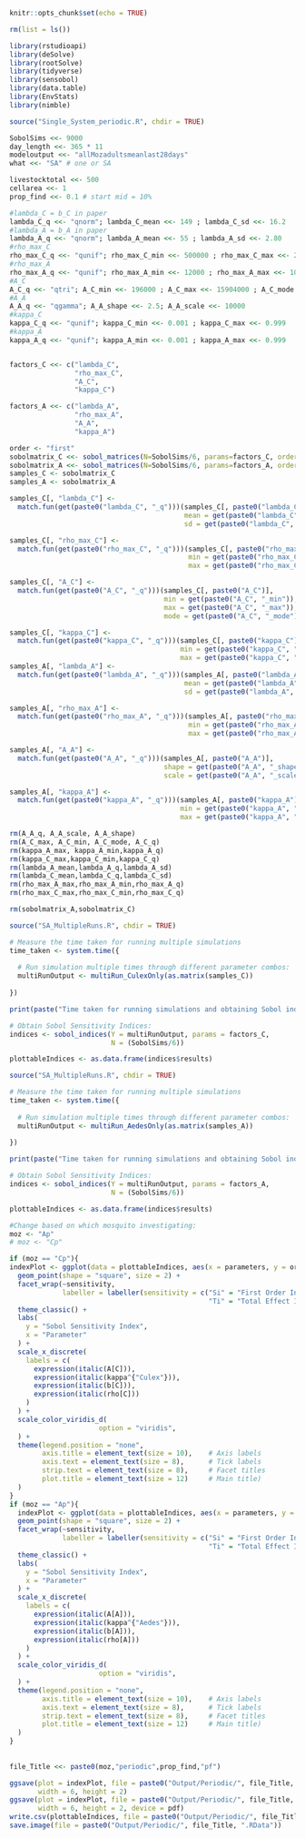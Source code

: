 
```r
knitr::opts_chunk$set(echo = TRUE)
```


```r
rm(list = ls())

library(rstudioapi)
library(deSolve)
library(rootSolve)
library(tidyverse)
library(sensobol)
library(data.table)
library(EnvStats)
library(nimble)

source("Single_System_periodic.R", chdir = TRUE)
```

```r
SobolSims <<- 9000
day_length <<- 365 * 11
modeloutput <<- "allMozadultsmeanlast28days"
what <<- "SA" # one or SA

livestocktotal <<- 500 
cellarea <<- 1 
prop_find <<- 0.1 # start mid = 10%

```

```r
#lambda_C = b_C in paper
lambda_C_q <<- "qnorm"; lambda_C_mean <<- 149 ; lambda_C_sd <<- 16.2
#lambda_A = b_A in paper
lambda_A_q <<- "qnorm"; lambda_A_mean <<- 55 ; lambda_A_sd <<- 2.80
#rho_max_C
rho_max_C_q <<- "qunif"; rho_max_C_min <<- 500000 ; rho_max_C_max <<- 20000000
#rho_max_A
rho_max_A_q <<- "qunif"; rho_max_A_min <<- 12000 ; rho_max_A_max <<- 1000000
#A_C
A_C_q <<- "qtri"; A_C_min <<- 196000 ; A_C_max <<- 15904000 ; A_C_mode <<- 9621000 
#A_A
A_A_q <<- "qgamma"; A_A_shape <<- 2.5; A_A_scale <<- 10000
#kappa_C 
kappa_C_q <<- "qunif"; kappa_C_min <<- 0.001 ; kappa_C_max <<- 0.999
#kappa_A
kappa_A_q <<- "qunif"; kappa_A_min <<- 0.001 ; kappa_A_max <<- 0.999


factors_C <<- c("lambda_C", 
                "rho_max_C",
                "A_C", 
                "kappa_C")

factors_A <<- c("lambda_A", 
                "rho_max_A",
                "A_A", 
                "kappa_A")

order <- "first"
sobolmatrix_C <<- sobol_matrices(N=SobolSims/6, params=factors_C, order=order)
sobolmatrix_A <<- sobol_matrices(N=SobolSims/6, params=factors_A, order=order)
samples_C <- sobolmatrix_C
samples_A <- sobolmatrix_A

samples_C[, "lambda_C"] <- 
  match.fun(get(paste0("lambda_C", "_q")))(samples_C[, paste0("lambda_C")],
                                           mean = get(paste0("lambda_C", "_mean")),
                                           sd = get(paste0("lambda_C", "_sd")))

samples_C[, "rho_max_C"] <- 
  match.fun(get(paste0("rho_max_C", "_q")))(samples_C[, paste0("rho_max_C")],
                                            min = get(paste0("rho_max_C", "_min")),
                                            max = get(paste0("rho_max_C", "_max")))

samples_C[, "A_C"] <- 
  match.fun(get(paste0("A_C", "_q")))(samples_C[, paste0("A_C")],
                                      min = get(paste0("A_C", "_min")),
                                      max = get(paste0("A_C", "_max")),
                                      mode = get(paste0("A_C", "_mode")))

samples_C[, "kappa_C"] <- 
  match.fun(get(paste0("kappa_C", "_q")))(samples_C[, paste0("kappa_C")],
                                          min = get(paste0("kappa_C", "_min")),
                                          max = get(paste0("kappa_C", "_max")))
samples_A[, "lambda_A"] <-
  match.fun(get(paste0("lambda_A", "_q")))(samples_A[, paste0("lambda_A")],
                                           mean = get(paste0("lambda_A", "_mean")),
                                           sd = get(paste0("lambda_A", "_sd")))

samples_A[, "rho_max_A"] <-
  match.fun(get(paste0("rho_max_A", "_q")))(samples_A[, paste0("rho_max_A")],
                                            min = get(paste0("rho_max_A", "_min")),
                                            max = get(paste0("rho_max_A", "_max")))

samples_A[, "A_A"] <-
  match.fun(get(paste0("A_A", "_q")))(samples_A[, paste0("A_A")],
                                      shape = get(paste0("A_A", "_shape")),
                                      scale = get(paste0("A_A", "_scale")))

samples_A[, "kappa_A"] <-
  match.fun(get(paste0("kappa_A", "_q")))(samples_A[, paste0("kappa_A")],
                                          min = get(paste0("kappa_A", "_min")),
                                          max = get(paste0("kappa_A", "_max")))

rm(A_A_q, A_A_scale, A_A_shape)
rm(A_C_max, A_C_min, A_C_mode, A_C_q)
rm(kappa_A_max, kappa_A_min,kappa_A_q)
rm(kappa_C_max,kappa_C_min,kappa_C_q)
rm(lambda_A_mean,lambda_A_q,lambda_A_sd)
rm(lambda_C_mean,lambda_C_q,lambda_C_sd)
rm(rho_max_A_max,rho_max_A_min,rho_max_A_q)
rm(rho_max_C_max,rho_max_C_min,rho_max_C_q)

rm(sobolmatrix_A,sobolmatrix_C)
```


```r
source("SA_MultipleRuns.R", chdir = TRUE)

# Measure the time taken for running multiple simulations
time_taken <- system.time({
  
  # Run simulation multiple times through different parameter combos:
  multiRunOutput <- multiRun_CulexOnly(as.matrix(samples_C))
  
})

print(paste("Time taken for running simulations and obtaining Sobol indices:", time_taken["elapsed"],"seconds"))

# Obtain Sobol Sensitivity Indices:
indices <- sobol_indices(Y = multiRunOutput, params = factors_C, 
                         N = (SobolSims/6))

plottableIndices <- as.data.frame(indices$results)

```

```r
source("SA_MultipleRuns.R", chdir = TRUE)

# Measure the time taken for running multiple simulations
time_taken <- system.time({
  
  # Run simulation multiple times through different parameter combos:
  multiRunOutput <- multiRun_AedesOnly(as.matrix(samples_A))
  
})

print(paste("Time taken for running simulations and obtaining Sobol indices:", time_taken["elapsed"],"seconds"))

# Obtain Sobol Sensitivity Indices:
indices <- sobol_indices(Y = multiRunOutput, params = factors_A, 
                         N = (SobolSims/6))

plottableIndices <- as.data.frame(indices$results)

```

```r

#Change based on which mosquito investigating:
moz <- "Ap"
# moz <- "Cp"

if (moz == "Cp"){
indexPlot <- ggplot(data = plottableIndices, aes(x = parameters, y = original, colour = parameters)) +
  geom_point(shape = "square", size = 2) +
  facet_wrap(~sensitivity,
             labeller = labeller(sensitivity = c("Si" = "First Order Index", 
                                                 "Ti" = "Total Effect Index"))) +
  theme_classic() +
  labs(
    y = "Sobol Sensitivity Index",
    x = "Parameter"
  ) +
  scale_x_discrete(
    labels = c(
      expression(italic(A[C])), 
      expression(italic(kappa^{"Culex"})), 
      expression(italic(b[C])), 
      expression(italic(rho[C]))
    )
  ) +
  scale_color_viridis_d(
                      option = "viridis",
  ) +
  theme(legend.position = "none",
        axis.title = element_text(size = 10),    # Axis labels
        axis.text = element_text(size = 8),      # Tick labels
        strip.text = element_text(size = 8),     # Facet titles
        plot.title = element_text(size = 12)     # Main title) 
  )
}
if (moz == "Ap"){
  indexPlot <- ggplot(data = plottableIndices, aes(x = parameters, y = original, colour = parameters)) +
  geom_point(shape = "square", size = 2) +
  facet_wrap(~sensitivity,
             labeller = labeller(sensitivity = c("Si" = "First Order Index", 
                                                 "Ti" = "Total Effect Index"))) +
  theme_classic() +
  labs(
    y = "Sobol Sensitivity Index",
    x = "Parameter"
  ) +
  scale_x_discrete(
    labels = c(
      expression(italic(A[A])), 
      expression(italic(kappa^{"Aedes"})), 
      expression(italic(b[A])), 
      expression(italic(rho[A]))
    )
  ) +
  scale_color_viridis_d(
                      option = "viridis",
  ) +
  theme(legend.position = "none",
        axis.title = element_text(size = 10),    # Axis labels
        axis.text = element_text(size = 8),      # Tick labels
        strip.text = element_text(size = 8),     # Facet titles
        plot.title = element_text(size = 12)     # Main title) 
  )
}
  
  
file_Title <<- paste0(moz,"periodic",prop_find,"pf")

ggsave(plot = indexPlot, file = paste0("Output/Periodic/", file_Title, "indices.png"),
       width = 6, height = 2)
ggsave(plot = indexPlot, file = paste0("Output/Periodic/", file_Title, "indices.pdf"),
       width = 6, height = 2, device = pdf)
write.csv(plottableIndices, file = paste0("Output/Periodic/", file_Title, "indices.csv"))
save.image(file = paste0("Output/Periodic/", file_Title, ".RData"))

```




